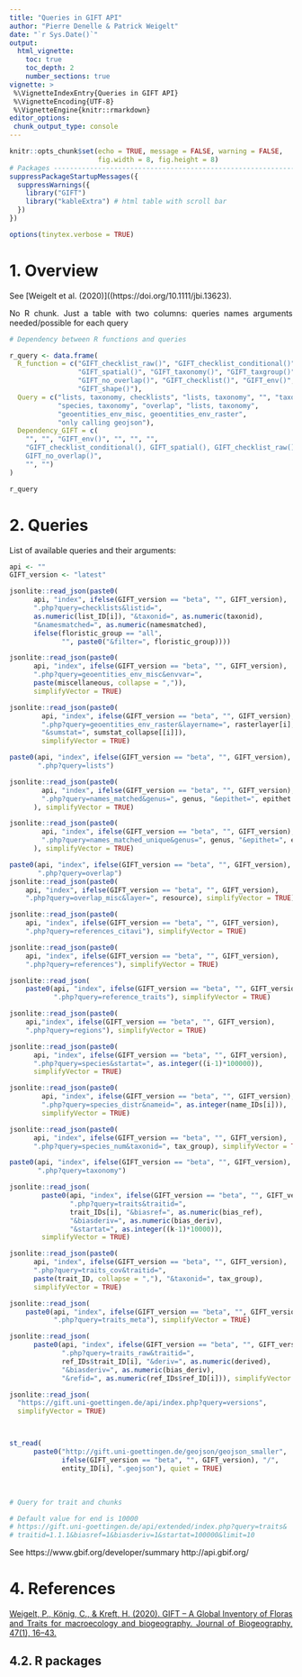 ```yaml
---
title: "Queries in GIFT API"
author: "Pierre Denelle & Patrick Weigelt"
date: "`r Sys.Date()`"
output: 
  html_vignette:
    toc: true
    toc_depth: 2
    number_sections: true
vignette: >
 %\VignetteIndexEntry{Queries in GIFT API}
 %\VignetteEncoding{UTF-8} 
 %\VignetteEngine{knitr::rmarkdown}
editor_options: 
 chunk_output_type: console
---
```


<style>
body {
text-align: justify}
</style>

```r

knitr::opts_chunk$set(echo = TRUE, message = FALSE, warning = FALSE,
                      fig.width = 8, fig.height = 8)
# Packages --------------------------------------------------------------------
suppressPackageStartupMessages({
  suppressWarnings({
    library("GIFT")
    library("kableExtra") # html table with scroll bar
  })
})

options(tinytex.verbose = TRUE)
```


# 1. Overview

See [Weigelt et al. (2020)]((https://doi.org/10.1111/jbi.13623).

No R chunk.
Just a table with two columns:
queries names
arguments needed/possible for each query

```r
# Dependency between R functions and queries

r_query <- data.frame(
  R_function = c("GIFT_checklist_raw()", "GIFT_checklist_conditional()",
                 "GIFT_spatial()", "GIFT_taxonomy()", "GIFT_taxgroup()",
                 "GIFT_no_overlap()", "GIFT_checklist()", "GIFT_env()",
                 "GIFT_shape()"),
  Query = c("lists, taxonomy, checklists", "lists, taxonomy", "", "taxonomy",
            "species, taxonomy", "overlap", "lists, taxonomy",
            "geoentities_env_misc, geoentities_env_raster",
            "only calling geojson"),
  Dependency_GIFT = c(
    "", "", "GIFT_env()", "", "", "",
    "GIFT_checklist_conditional(), GIFT_spatial(), GIFT_checklist_raw(),
    GIFT_no_overlap()",
    "", "")
)

r_query
```

# 2. Queries

List of available queries and their arguments:

```r
api <- ""
GIFT_version <- "latest"

jsonlite::read_json(paste0(
      api, "index", ifelse(GIFT_version == "beta", "", GIFT_version), 
      ".php?query=checklists&listid=",
      as.numeric(list_ID[i]), "&taxonid=", as.numeric(taxonid),
      "&namesmatched=", as.numeric(namesmatched),
      ifelse(floristic_group == "all",
             "", paste0("&filter=", floristic_group))))

jsonlite::read_json(paste0(
      api, "index", ifelse(GIFT_version == "beta", "", GIFT_version),
      ".php?query=geoentities_env_misc&envvar=",
      paste(miscellaneous, collapse = ",")),
      simplifyVector = TRUE)

jsonlite::read_json(paste0(
        api, "index", ifelse(GIFT_version == "beta", "", GIFT_version),
        ".php?query=geoentities_env_raster&layername=", rasterlayer[i],
        "&sumstat=", sumstat_collapse[[i]]),
        simplifyVector = TRUE)

paste0(api, "index", ifelse(GIFT_version == "beta", "", GIFT_version),
       ".php?query=lists")

jsonlite::read_json(paste0(
        api, "index", ifelse(GIFT_version == "beta", "", GIFT_version),
        ".php?query=names_matched&genus=", genus, "&epithet=", epithet
      ), simplifyVector = TRUE)

jsonlite::read_json(paste0(
        api, "index", ifelse(GIFT_version == "beta", "", GIFT_version),
        ".php?query=names_matched_unique&genus=", genus, "&epithet=", epithet
      ), simplifyVector = TRUE)

paste0(api, "index", ifelse(GIFT_version == "beta", "", GIFT_version),
       ".php?query=overlap")
jsonlite::read_json(paste0(
    api, "index", ifelse(GIFT_version == "beta", "", GIFT_version),
    ".php?query=overlap_misc&layer=", resource), simplifyVector = TRUE)

jsonlite::read_json(paste0(
    api, "index", ifelse(GIFT_version == "beta", "", GIFT_version),
    ".php?query=references_citavi"), simplifyVector = TRUE)

jsonlite::read_json(paste0(
    api, "index", ifelse(GIFT_version == "beta", "", GIFT_version),
    ".php?query=references"), simplifyVector = TRUE)

jsonlite::read_json(
    paste0(api, "index", ifelse(GIFT_version == "beta", "", GIFT_version),
           ".php?query=reference_traits"), simplifyVector = TRUE)

jsonlite::read_json(paste0(
    api,"index", ifelse(GIFT_version == "beta", "", GIFT_version),
    ".php?query=regions"), simplifyVector = TRUE)

jsonlite::read_json(paste0(
      api, "index", ifelse(GIFT_version == "beta", "", GIFT_version),
      ".php?query=species&startat=", as.integer((i-1)*100000)), 
      simplifyVector = TRUE)

jsonlite::read_json(paste0(
        api, "index", ifelse(GIFT_version == "beta", "", GIFT_version), 
        ".php?query=species_distr&nameid=", as.integer(name_IDs[i])), 
        simplifyVector = TRUE)

jsonlite::read_json(paste0(
      api, "index", ifelse(GIFT_version == "beta", "", GIFT_version),
      ".php?query=species_num&taxonid=", tax_group), simplifyVector = TRUE)

paste0(api, "index", ifelse(GIFT_version == "beta", "", GIFT_version),
       ".php?query=taxonomy")

jsonlite::read_json(
        paste0(api, "index", ifelse(GIFT_version == "beta", "", GIFT_version),
               ".php?query=traits&traitid=",
               trait_IDs[i], "&biasref=", as.numeric(bias_ref),
               "&biasderiv=", as.numeric(bias_deriv), 
               "&startat=", as.integer((k-1)*10000)),
        simplifyVector = TRUE)

jsonlite::read_json(paste0(
      api, "index", ifelse(GIFT_version == "beta", "", GIFT_version),
      ".php?query=traits_cov&traitid=",
      paste(trait_ID, collapse = ","), "&taxonid=", tax_group),
      simplifyVector = TRUE)

jsonlite::read_json(
    paste0(api, "index", ifelse(GIFT_version == "beta", "", GIFT_version),
           ".php?query=traits_meta"), simplifyVector = TRUE)

jsonlite::read_json(
      paste0(api, "index", ifelse(GIFT_version == "beta", "", GIFT_version),
             ".php?query=traits_raw&traitid=",
             ref_IDs$trait_ID[i], "&deriv=", as.numeric(derived),
             "&biasderiv=", as.numeric(bias_deriv),
             "&refid=", as.numeric(ref_IDs$ref_ID[i])), simplifyVector = TRUE)

jsonlite::read_json(
  "https://gift.uni-goettingen.de/api/index.php?query=versions",
  simplifyVector = TRUE)



st_read(
      paste0("http://gift.uni-goettingen.de/geojson/geojson_smaller", 
             ifelse(GIFT_version == "beta", "", GIFT_version), "/",
             entity_ID[i], ".geojson"), quiet = TRUE)

```

<br>

```r
# Query for trait and chunks

# Default value for end is 10000
# https://gift.uni-goettingen.de/api/extended/index.php?query=traits&
# traitid=1.1.1&biasref=1&biasderiv=1&startat=100000&limit=10
```


See https://www.gbif.org/developer/summary
http://api.gbif.org/


\newpage

# 4. References

[Weigelt, P., König, C., & Kreft, H. (2020). GIFT – A Global Inventory of Floras and Traits for macroecology and biogeography. Journal of Biogeography, 47(1), 16–43.](https://doi.org/10.1111/jbi.13623)

\newpage

## 4.2. R packages

